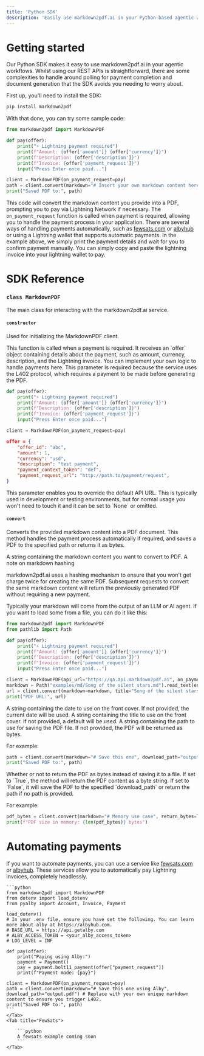 ```yaml
---
title: 'Python SDK'
description: 'Easily use markdown2pdf.ai in your Python-based agentic workflows'
---
```


# Getting started

Our Python SDK makes it easy to use markdown2pdf.ai in your agentic workflows. Whilst using our REST APIs is straightforward, there are some complexities to handle around polling for payment completion and document generation that the SDK avoids you needing to worry about.

First up, you'll need to install the SDK:

```bash
pip install markdown2pdf
```

With that done, you can try some sample code:

```python
from markdown2pdf import MarkdownPDF

def pay(offer):
    print("⚡ Lightning payment required")
    print(f"Amount: {offer['amount']} {offer['currency']}")
    print(f"Description: {offer['description']}")
    print(f"Invoice: {offer['payment_request']}")
    input("Press Enter once paid...")

client = MarkdownPDF(on_payment_request=pay)
path = client.convert(markdown="# Insert your own markdown content here", title="My document title", download_path="output.pdf")
print("Saved PDF to:", path)
```

This code will convert the markdown content you provide into a PDF, prompting you to pay via Lightning Network if necessary. The `on_payment_request` function is called when payment is required, allowing you to handle the payment process in your application. There are several ways of handling payments automatically, such as [fewsats.com](https://fewsats.com) or [albyhub](https://albyhub.com) or using a Lightning wallet that supports automatic payments. In the example above, we simply print the payment details and wait for you to confirm payment manually. You can simply copy and paste the lightning invoice into your lightning wallet to pay.

# SDK Reference


### `class MarkdownPDF`

The main class for interacting with the markdown2pdf.ai service.

#### `constructor`

Used for initializing the MarkdownPDF client.

<ParamField body="on_payment_request" type="function" required>
This function is called when a payment is required. It receives an `offer` object containing details about the payment, such as amount, currency, description, and the Lightning invoice. You can implement your own logic to handle payments here. This parameter is required because the service uses the L402 protocol, which requires a payment to be made before generating the PDF.

```python
def pay(offer):
    print("⚡ Lightning payment required")
    print(f"Amount: {offer['amount']} {offer['currency']}")
    print(f"Description: {offer['description']}")
    print(f"Invoice: {offer['payment_request']}")
    input("Press Enter once paid...")

client = MarkdownPDF(on_payment_request=pay)
```
```json
offer = {
    "offer_id": "abc",
    "amount": 1,
    "currency": "usd",
    "description": "test payment",
    "payment_context_token": "def",
    "payment_request_url": "http://path.to/payment/request",
}
```
</ParamField>

<ParamField body="api_url" type="string">
This parameter enables you to override the default API URL. This is typically used in development or testing environments, but for normal usage you won't need to touch it and it can be set to `None` or omitted.
</ParamField>

#### `convert`

Converts the provided markdown content into a PDF document. This method handles the payment process automatically if required, and saves a PDF to the specified path or returns it as bytes.

<ParamField body="markdown" type="string" required>
A string containing the markdown content you want to convert to PDF. 
<Tip>
A note on markdown hashing

markdown2pdf.ai uses a hashing mechanism to ensure that you won't get charge twice for creating the same PDF. Subsequent requests to convert the same markdown content will return the previously generated PDF without requiring a new payment. 
</Tip>

Typically your markdown will come from the output of an LLM or AI agent. If you want to load some from a file, you can do it like this:

```python
from markdown2pdf import MarkdownPDF
from pathlib import Path

def pay(offer):
    print("⚡ Lightning payment required")
    print(f"Amount: {offer['amount']} {offer['currency']}")
    print(f"Description: {offer['description']}")
    print(f"Invoice: {offer['payment_request']}")
    input("Press Enter once paid...")

client = MarkdownPDF(api_url="https://qa.api.markdown2pdf.ai", on_payment_request=pay)
markdown = Path("examples/md/Song of the silent stars.md").read_text(encoding="utf-8")
url = client.convert(markdown=markdown, title="Song of the silent stars", date="5th June 2025" ) 
print("PDF URL:", url)
```
</ParamField>

<ParamField body="date" type="string">
A string containing the date to use on the front cover. If not provided, the current date will be used.
</ParamField>

<ParamField body="title" type="string">
A string containing the title to use on the front cover. If not provided, a default will be used.
</ParamField>

<ParamField body="download_path" type="string">
A string containing the path to use for saving the PDF file. If not provided, the PDF will be returned as bytes.

For example:

```python
path = client.convert(markdown="# Save this one", download_path="output.pdf") 
print("Saved PDF to:", path)
```
</ParamField>

<ParamField body="return_bytes" type="boolean">
Whether or not to return the PDF as bytes instead of saving it to a file. If set to `True`, the method will return the PDF content as a byte string. If set to `False`, it will save the PDF to the specified `download_path` or return the path if no path is provided.

For example:

```python
pdf_bytes = client.convert(markdown="# Memory use case", return_bytes=True) 
print(f"PDF size in memory: {len(pdf_bytes)} bytes")
```
</ParamField>

# Automating payments

If you want to automate payments, you can use a service like [fewsats.com](https://fewsats.com) or [albyhub](https://albyhub.com). These services allow you to automatically pay Lightning invoices, completely headlessly.

<Tabs>
  <Tab title="Albyhub">

    ```python
    from markdown2pdf import MarkdownPDF
    from dotenv import load_dotenv
    from pyalby import Account, Invoice, Payment

    load_dotenv()
    # In your .env file, ensure you have set the following. You can learn more about alby at https://albyhub.com.
    # BASE_URL = https://api.getalby.com
    # ALBY_ACCESS_TOKEN = <your_alby_access_token>
    # LOG_LEVEL = INF

    def pay(offer):
        print("Paying using Alby:")
        payment = Payment()
        pay = payment.bolt11_payment(offer["payment_request"])
        print(f"Payment made: {pay}")

    client = MarkdownPDF(on_payment_request=pay)
    path = client.convert(markdown="# Save this one using Alby", download_path="output.pdf") # Replace with your own unique markdown content to ensure you trigger L402.
    print("Saved PDF to:", path)
    ```
    </Tab>
    <Tab title="FewSats">

        ```python
        A fewsats example coming soon
        ```
    </Tab>
</Tabs>
